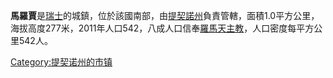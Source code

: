 '''馬羅賈'''是[[瑞士|瑞士]]的城鎮，位於該國南部，由[[提契諾州|提契諾州]]負責管轄，面積1.0平方公里，海拔高度277米，2011年人口542，八成人口信奉[[羅馬天主教|羅馬天主教]]，人口密度每平方公里542人。

{{Authority control}}
{{Switzerland-geo-stub}}
[[Category:提契诺州的市镇|Category:提契诺州的市镇]]